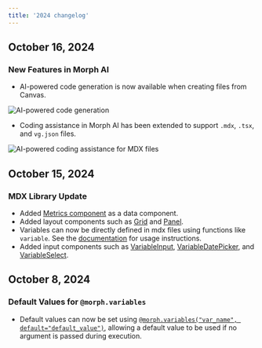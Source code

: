 ```yaml
---
title: '2024 changelog'
---
```


## October 16, 2024

### New Features in Morph AI

- AI-powered code generation is now available when creating files from Canvas.

<img
    src="/assets/images/changelog/2024/changelog-ai-code-generation.png"
    alt="AI-powered code generation"
/>

- Coding assistance in Morph AI has been extended to support `.mdx`, `.tsx`, and `vg.json` files.

<img
    src="/assets/images/changelog/2024/changelog-mdx-codeassistant.png"
    alt="AI-powered coding assistance for MDX files"
/>

## October 15, 2024

### MDX Library Update

- Added [Metrics component](/data-application/en/data-components#metrics) as a data component.
- Added layout components such as [Grid](/data-application/en/layout-components#grid) and [Panel](/data-application/en/layout-components#panel).
- Variables can now be directly defined in mdx files using functions like `variable`. See the [documentation](/data-application/en/use-variables) for usage instructions.
- Added input components such as [VariableInput](/data-application/en/use-variables#variableinput), [VariableDatePicker](/data-application/en/use-variables#variabledatepicker), and [VariableSelect](/data-application/en/use-variables#variableselect).

## October 8, 2024

### Default Values for `@morph.variables`

- Default values can now be set using [`@morph.variables("var_name", default="default_value")`](/sql-python/en/python/morph-variables), allowing a default value to be used if no argument is passed during execution.